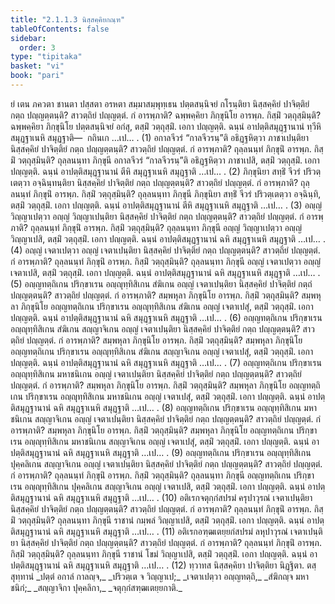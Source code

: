 ```yaml
---
title: "2.1.1.3 นิสฺสคฺคิยกณฺฑ"
tableOfContents: false
sidebar:
  order: 3
type: "tipitaka"
basket: "vi"
book: "pari"
---
```



<DynamicBreadcrumb />

<Division number="217" book="pari">

<Paragraph number="703" book="pari">
ยํ เตน ภควตา ชานตา ปสฺสตา อรหตา สมฺมาสมฺพุทฺเธน ปตฺตสนฺนิจยํ กโรนฺติยา นิสฺสคฺคิยํ ปาจิตฺติยํ กตฺถ ปญฺญตฺตนฺติ? สาวตฺถิยํ ปญฺญตฺตํ. กํ อารพฺภาติ? ฉพฺพคฺคิยา ภิกฺขุนิโย อารพฺภ. กิสฺมิํ วตฺถุสฺมินฺติ? ฉพฺพคฺคิยา ภิกฺขุนิโย ปตฺตสนฺนิจยํ อกํสุ, ตสฺมิํ วตฺถุสฺมิํ. เอกา ปญฺญตฺติ. ฉนฺนํ อาปตฺติสมุฏฺฐานานํ ทฺวีหิ สมุฏฺฐาเนหิ สมุฏฺฐาติ—  กถินเก …เป… . (1)
</Paragraph>

<Paragraph number="704" book="pari">
อกาลจีวรํ “กาลจีวรนฺ”ติ อธิฏฺฐหิตฺวา ภาชาเปนฺติยา นิสฺสคฺคิยํ ปาจิตฺติยํ กตฺถ ปญฺญตฺตนฺติ? สาวตฺถิยํ ปญฺญตฺตํ. กํ อารพฺภาติ? ถุลฺลนนฺทํ ภิกฺขุนิํ อารพฺภ. กิสฺมิํ วตฺถุสฺมินฺติ? ถุลฺลนนฺทา ภิกฺขุนี อกาลจีวรํ “กาลจีวรนฺ”ติ อธิฏฺฐหิตฺวา ภาชาเปสิ, ตสฺมิํ วตฺถุสฺมิํ. เอกา ปญฺญตฺติ. ฉนฺนํ อาปตฺติสมุฏฺฐานานํ ตีหิ สมุฏฺฐาเนหิ สมุฏฺฐาติ …เป… . (2)
</Paragraph>

<Paragraph number="705" book="pari">
ภิกฺขุนิยา สทฺธิํ จีวรํ ปริวตฺเตตฺวา อจฺฉินฺทนฺติยา นิสฺสคฺคิยํ ปาจิตฺติยํ กตฺถ ปญฺญตฺตนฺติ? สาวตฺถิยํ ปญฺญตฺตํ. กํ อารพฺภาติ? ถุลฺลนนฺทํ ภิกฺขุนิํ อารพฺภ. กิสฺมิํ วตฺถุสฺมินฺติ? ถุลฺลนนฺทา ภิกฺขุนี ภิกฺขุนิยา สทฺธิํ จีวรํ ปริวตฺเตตฺวา อจฺฉินฺทิ, ตสฺมิํ วตฺถุสฺมิํ. เอกา ปญฺญตฺติ. ฉนฺนํ อาปตฺติสมุฏฺฐานานํ ตีหิ สมุฏฺฐาเนหิ สมุฏฺฐาติ …เป… . (3)
</Paragraph>

<Paragraph number="706" book="pari">
อญฺญํ วิญฺญาเปตฺวา อญฺญํ วิญฺญาเปนฺติยา นิสฺสคฺคิยํ ปาจิตฺติยํ กตฺถ ปญฺญตฺตนฺติ? สาวตฺถิยํ ปญฺญตฺตํ. กํ อารพฺภาติ? ถุลฺลนนฺทํ ภิกฺขุนิํ อารพฺภ. กิสฺมิํ วตฺถุสฺมินฺติ? ถุลฺลนนฺทา ภิกฺขุนี อญฺญํ วิญฺญาเปตฺวา อญฺญํ วิญฺญาเปสิ, ตสฺมิํ วตฺถุสฺมิํ. เอกา ปญฺญตฺติ. ฉนฺนํ อาปตฺติสมุฏฺฐานานํ ฉหิ สมุฏฺฐาเนหิ สมุฏฺฐาติ …เป… . (4)
</Paragraph>

<Paragraph number="707" book="pari">
อญฺญํ เจตาเปตฺวา อญฺญํ เจตาเปนฺติยา นิสฺสคฺคิยํ ปาจิตฺติยํ กตฺถ ปญฺญตฺตนฺติ? สาวตฺถิยํ ปญฺญตฺตํ. กํ อารพฺภาติ? ถุลฺลนนฺทํ ภิกฺขุนิํ อารพฺภ. กิสฺมิํ วตฺถุสฺมินฺติ? ถุลฺลนนฺทา ภิกฺขุนี อญฺญํ เจตาเปตฺวา อญฺญํ เจตาเปสิ, ตสฺมิํ วตฺถุสฺมิํ. เอกา ปญฺญตฺติ. ฉนฺนํ อาปตฺติสมุฏฺฐานานํ ฉหิ สมุฏฺฐาเนหิ สมุฏฺฐาติ …เป… . (5)
</Paragraph>

<Paragraph number="708" book="pari">
อญฺญทตฺถิเกน ปริกฺขาเรน อญฺญุทฺทิสิเกน สํฆิเกน อญฺญํ เจตาเปนฺติยา นิสฺสคฺคิยํ ปาจิตฺติยํ กตฺถํ ปญฺญตฺตนฺติ? สาวตฺถิยํ ปญฺญตฺตํ. กํ อารพฺภาติ? สมฺพหุลา ภิกฺขุนิโย อารพฺภ. กิสฺมิํ วตฺถุสฺมินฺติ? สมฺพหุลา ภิกฺขุนิโย อญฺญทตฺถิเกน ปริกฺขาเรน อญฺญุทฺทิสิเกน สํฆิเกน อญฺญํ เจตาเปสุํ, ตสฺมิํ วตฺถุสฺมิํ. เอกา ปญฺญตฺติ. ฉนฺนํ อาปตฺติสมุฏฺฐานานํ ฉหิ สมุฏฺฐาเนหิ สมุฏฺฐาติ …เป… . (6)
</Paragraph>

<Paragraph number="709" book="pari">
อญฺญทตฺถิเกน ปริกฺขาเรน อญฺญุทฺทิสิเกน สํฆิเกน สญฺญาจิเกน อญฺญํ เจตาเปนฺติยา นิสฺสคฺคิยํ ปาจิตฺติยํ กตฺถ ปญฺญตฺตนฺติ? สาวตฺถิยํ ปญฺญตฺตํ. กํ อารพฺภาติ? สมฺพหุลา ภิกฺขุนิโย อารพฺภ. กิสฺมิํ วตฺถุสฺมินฺติ? สมฺพหุลา ภิกฺขุนิโย อญฺญทตฺถิเกน ปริกฺขาเรน อญฺญุทฺทิสิเกน สํฆิเกน สญฺญาจิเกน อญฺญํ เจตาเปสุํ, ตสฺมิํ วตฺถุสฺมิํ. เอกา ปญฺญตฺติ. ฉนฺนํ อาปตฺติสมุฏฺฐานานํ ฉหิ สมุฏฺฐาเนหิ สมุฏฺฐาติ …เป… . (7)
</Paragraph>

<Paragraph number="710" book="pari">
อญฺญทตฺถิเกน ปริกฺขาเรน อญฺญุทฺทิสิเกน มหาชนิเกน อญฺญํ เจตาเปนฺติยา นิสฺสคฺคิยํ ปาจิตฺติยํ กตฺถ ปญฺญตฺตนฺติ? สาวตฺถิยํ ปญฺญตฺตํ. กํ อารพฺภาติ? สมฺพหุลา ภิกฺขุนิโย อารพฺภ. กิสฺมิํ วตฺถุสฺมินฺติ? สมฺพหุลา ภิกฺขุนิโย อญฺญทตฺถิเกน ปริกฺขาเรน อญฺญุทฺทิสิเกน มหาชนิเกน อญฺญํ เจตาเปสุํ, ตสฺมิํ วตฺถุสฺมิํ. เอกา ปญฺญตฺติ. ฉนฺนํ อาปตฺติสมุฏฺฐานานํ ฉหิ สมุฏฺฐาเนหิ สมุฏฺฐาติ …เป… . (8)
</Paragraph>

<Paragraph number="711" book="pari">
อญฺญทตฺถิเกน ปริกฺขาเรน อญฺญุทฺทิสิเกน มหาชนิเกน สญฺญาจิเกน อญฺญํ เจตาเปนฺติยา นิสฺสคฺคิยํ ปาจิตฺติยํ กตฺถ ปญฺญตฺตนฺติ? สาวตฺถิยํ ปญฺญตฺตํ. กํ อารพฺภาติ? สมฺพหุลา ภิกฺขุนิโย อารพฺภ. กิสฺมิํ วตฺถุสฺมินฺติ? สมฺพหุลา ภิกฺขุนิโย อญฺญทตฺถิเกน ปริกฺขาเรน อญฺญุทฺทิสิเกน มหาชนิเกน สญฺญาจิเกน อญฺญํ เจตาเปสุํ, ตสฺมิํ วตฺถุสฺมิํ. เอกา ปญฺญตฺติ. ฉนฺนํ อาปตฺติสมุฏฺฐานานํ ฉหิ สมุฏฺฐาเนหิ สมุฏฺฐาติ …เป… . (9)
</Paragraph>

<Paragraph number="712" book="pari">
อญฺญทตฺถิเกน ปริกฺขาเรน อญฺญุทฺทิสิเกน ปุคฺคลิเกน สญฺญาจิเกน อญฺญํ เจตาเปนฺติยา นิสฺสคฺคิยํ ปาจิตฺติยํ กตฺถ ปญฺญตฺตนฺติ? สาวตฺถิยํ ปญฺญตฺตํ. กํ อารพฺภาติ? ถุลฺลนนฺทํ ภิกฺขุนิํ อารพฺภ. กิสฺมิํ วตฺถุสฺมินฺติ? ถุลฺลนนฺทา ภิกฺขุนี อญฺญทตฺถิเกน ปริกฺขาเรน อญฺญุทฺทิสิเกน ปุคฺคลิเกน สญฺญาจิเกน อญฺญํ เจตาเปสิ, ตสฺมิํ วตฺถุสฺมิํ. เอกา ปญฺญตฺติ. ฉนฺนํ อาปตฺติสมุฏฺฐานานํ ฉหิ สมุฏฺฐาเนหิ สมุฏฺฐาติ …เป… . (10)
</Paragraph>

<Paragraph number="713" book="pari">
อติเรกจตุกฺกํสปรมํ ครุปาวุรณํ เจตาเปนฺติยา นิสฺสคฺคิยํ ปาจิตฺติยํ กตฺถ ปญฺญตฺตนฺติ? สาวตฺถิยํ ปญฺญตฺตํ. กํ อารพฺภาติ? ถุลฺลนนฺทํ ภิกฺขุนิํ อารพฺภ. กิสฺมิํ วตฺถุสฺมินฺติ? ถุลฺลนนฺทา ภิกฺขุนี ราชานํ กมฺพลํ วิญฺญาเปสิ, ตสฺมิํ วตฺถุสฺมิํ. เอกา ปญฺญตฺติ. ฉนฺนํ อาปตฺติสมุฏฺฐานานํ ฉหิ สมุฏฺฐาเนหิ สมุฏฺฐาติ …เป… . (11)
</Paragraph>

<Paragraph number="714" book="pari">
อติเรกอฑฺฒเตยฺยกํสปรมํ ลหุปาวุรณํ เจตาเปนฺติยา นิสฺสคฺคิยํ ปาจิตฺติยํ กตฺถ ปญฺญตฺตนฺติ? สาวตฺถิยํ ปญฺญตฺตํ. กํ อารพฺภาติ? ถุลฺลนนฺทํ ภิกฺขุนิํ อารพฺภ. กิสฺมิํ วตฺถุสฺมินฺติ? ถุลฺลนนฺทา ภิกฺขุนี ราชานํ โขมํ วิญฺญาเปสิ, ตสฺมิํ วตฺถุสฺมิํ. เอกา ปญฺญตฺติ. ฉนฺนํ อาปตฺติสมุฏฺฐานานํ ฉหิ สมุฏฺฐาเนหิ สมุฏฺฐาติ …เป… . (12)

</Paragraph>
</Division>

<Paragraph number="715" type="center" book="pari">
ทฺวาทส นิสฺสคฺคิยา ปาจิตฺติยา นิฏฺฐิตา.



</Paragraph>

<Paragraph number="716" type="center" book="pari">
ตสฺสุทฺทานํ


</Paragraph>

<Paragraph number="717" type="verses" book="pari">
_ปตฺตํ อกาลํ กาลญฺจ,_  
_ปริวตฺเต จ วิญฺญาเป;_  
_เจตาเปตฺวา อญฺญทตฺถิ,_  
_สํฆิกญฺจ มหาชนิกํ;_  
_สญฺญาจิกา ปุคฺคลิกา,_  
_จตุกฺกํสฑฺฒเตยฺยกาติ._
</Paragraph>
